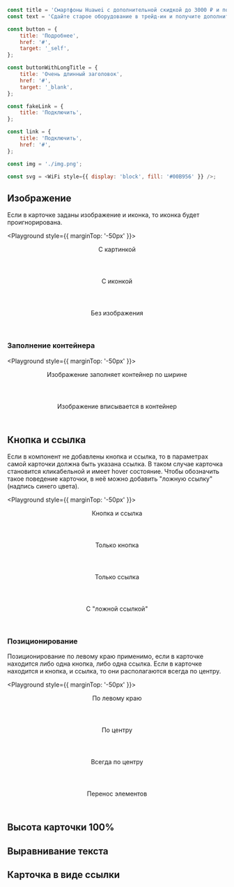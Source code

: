 
```javascript collapse=Демо данные
const title = 'Cмартфоны Huawei с дополнительной скидкой до 3000 ₽ и подарок — до 1000 ₽ на связь';
const text = 'Сдайте старое оборудование в трейд‑ин и получите дополнительную скидку до 3000 ₽ на смартфоны Huawei и до 1000 ₽ на связь в подарок.';

const button = {
    title: 'Подробнее',
    href: '#',
    target: '_self',
};

const buttonWithLongTitle = {
    title: 'Очень длинный заголовок',
    href: '#',
    target: '_blank',
};

const fakeLink = {
    title: 'Подключить',
};

const link = {
    title: 'Подключить',
    href: '#',
};

const img = './img.png';

const svg = <WiFi style={{ display: 'block', fill: '#00B956' }} />;
```

## Изображение
Если в карточке заданы изображение и иконка, то иконка будет проигнорирована.

<Playground style={{ marginTop: '-50px' }}>
    <Grid guttersLeft="medium" guttersBottom="medium">
        <GridColumn all="3" mobile="12">
            <Header as="h2" hAlign="center" margin>C картинкой</Header>
            <Card title={title} text={text} button={button} link={link} imageSrc={img} />
        </GridColumn>
        <GridColumn all="3" mobile="12">
            <Header as="h2" hAlign="center" margin>C иконкой</Header>
            <Card title={title} text={text} button={button} link={link} svgSrc={svg} />
        </GridColumn>
        <GridColumn all="3" mobile="12">
            <Header as="h2" hAlign="center" margin>Без изображения</Header>
            <Card title={title} text={text} button={button} link={link}/>
        </GridColumn>
    </Grid>
</Playground>

### Заполнение контейнера

<Playground style={{ marginTop: '-50px' }}>
    <Grid guttersLeft="medium" guttersBottom="medium">
        <GridColumn all="3" mobile="12">
            <Header as="h2" hAlign="center" margin>Изображение заполняет контейнер по ширине</Header>
            <Card title={title} text={text} link={link} imageSrc={img} />
        </GridColumn>
        <GridColumn all="3" mobile="12">
            <Header as="h2" hAlign="center" margin>Изображение вписывается в контейнер</Header>
            <Card title={title} text={text} button={button} imageSrc={imgShort} objectFit="contain"/>
        </GridColumn>
    </Grid>
</Playground>

## Кнопка и ссылка
Если в компонент не добавлены кнопка и ссылка, то в параметрах самой карточки должна быть указана ссылка. 
В таком случае карточка становится кликабельной и имеет hover состояние. 
Чтобы обозначить такое поведение карточки, в неё можно добавить "ложную ссылку" (надпись синего цвета).

<Playground style={{ marginTop: '-50px' }}>
    <Grid guttersLeft="medium" guttersBottom="medium">
        <GridColumn all="3" mobile="12">
            <Header as="h2" hAlign="center" margin>Кнопка и ссылка</Header>
            <Card title={title} text={text} button={button} link={link} svgSrc={svg} />
        </GridColumn>
        <GridColumn all="3" mobile="12">
            <Header as="h2" hAlign="center" margin>Только кнопка </Header>
            <Card title={title} text={text} button={button} svgSrc={svg} />
        </GridColumn>
        <GridColumn all="3" mobile="12">
            <Header as="h2" hAlign="center" margin>Только ссылка</Header>
            <Card title={title} text={text}  link={link} svgSrc={svg} />
        </GridColumn>
        <GridColumn all="3" mobile="12">
            <Header as="h2" hAlign="center" margin>С "ложной ссылкой"</Header>
            <Card title={title} text={text} link={fakeLink} svgSrc={svg} href="#"/>
        </GridColumn>
    </Grid>
</Playground>

### Позиционирование
Позиционирование по левому краю применимо, если в карточке находится либо одна кнопка, либо одна ссылка. 
Если в карточке находится и кнопка, и ссылка, то они располагаются всегда по центру.

<Playground style={{ marginTop: '-50px' }}>
    <Grid guttersLeft="medium" guttersBottom="medium">
        <GridColumn all="3" mobile="12">
            <Header as="h2" hAlign="center" margin>По левому краю</Header>
            <Card title={title} text={text} button={button} svgSrc={svg} isLeftHAlign />
        </GridColumn>
        <GridColumn all="3" mobile="12">
            <Header as="h2" hAlign="center" margin>По центру</Header>
            <Card title={title} text={text} button={button} svgSrc={svg} />
        </GridColumn>
        <GridColumn all="3" mobile="12">
            <Header as="h2" hAlign="center" margin>Всегда по центру</Header>
            <Card title={title} text={text} button={button} link={link} svgSrc={svg} />
        </GridColumn>
        <GridColumn all="3" mobile="12">
            <Header as="h2" hAlign="center" margin>Перенос элементов</Header>
            <Card title={title} text={text} button={buttonWithLongTitle} link={link} svgSrc={svg} />
        </GridColumn>
    </Grid>
</Playground>

## Высота карточки 100%

<Playground>
    <Grid guttersLeft="medium" guttersBottom="medium">
        <GridColumn all="3" mobile="12">
            <Card title={title} text={text} button={button} link={link} imageSrc={img} isFullHeight />
        </GridColumn>
        <GridColumn all="3" mobile="12">
            <Card title={title} text={text} button={button} link={link} svgSrc={svg} isFullHeight />
        </GridColumn>
        <GridColumn all="3" mobile="12">
            <Card title={title} text={text} button={button} link={link} isFullHeight />
        </GridColumn>
    </Grid>
</Playground>

## Выравнивание текста

<Playground>
    <Grid guttersLeft="medium" guttersBottom="medium">
        <GridColumn all="3" mobile="12">
            <Card isCenteredText={false} title={title} text={text} button={button} link={link} isFullHeight />
        </GridColumn>
        <GridColumn all="3" mobile="12">
            <Card isCenteredText={true} title={title} text={text} button={button} link={link} isFullHeight />
        </GridColumn>
    </Grid>
</Playground>

## Карточка в виде ссылки

<Playground>
    <Grid guttersLeft="medium" guttersBottom="medium">
        <GridColumn all="3" mobile="12">
            <Card isCenteredText={false} title={title} text={text} href="#" target="_self" isFullHeight />
        </GridColumn>
        <GridColumn all="3" mobile="12">
            <Card isCenteredText={true} title={title} text={text} href="#" target="_blank" isFullHeight />
        </GridColumn>
    </Grid>
</Playground>
